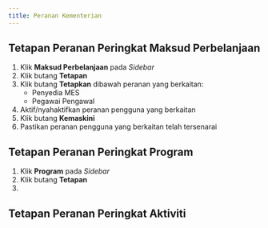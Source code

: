 ```yaml
---
title: Peranan Kementerian
---
```


## Tetapan Peranan Peringkat Maksud Perbelanjaan
1. Klik **Maksud Perbelanjaan** pada *Sidebar*
2. Klik butang **Tetapan**
3. Klik butang **Tetapkan** dibawah peranan yang berkaitan:
    * Penyedia MES
    * Pegawai Pengawal
4. Aktif/nyahaktifkan peranan pengguna yang berkaitan
5. Klik butang **Kemaskini**
6. Pastikan peranan pengguna yang berkaitan telah tersenarai

## Tetapan Peranan Peringkat Program
1. Klik **Program** pada *Sidebar*
2. Klik butang **Tetapan**
3. 

## Tetapan Peranan Peringkat Aktiviti
